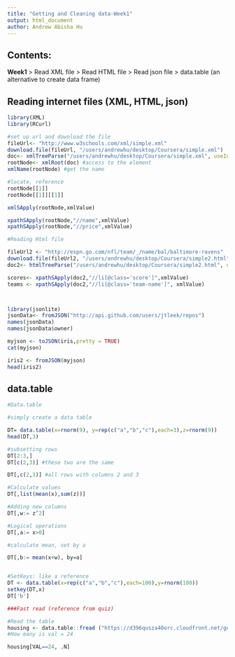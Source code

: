```yaml
---
title: "Getting and Cleaning data-Week1"
output: html_document
author: Andrew Abisha Hu
---
```

## **Contents:**

**Week1**
> Read XML file
> Read HTML file
> Read json file
> data.table (an alternative to create data frame)




## **Reading internet files (XML, HTML, json)**
```r
library(XML)
library(RCurl)

#set up url and download the file
fileUrl<- "http://www.w3schools.com/xml/simple.xml"
download.file(fileUrl, "/users/andrewhu/desktop/Coursera/simple.xml")
doc<- xmlTreeParse("/users/andrewhu/desktop/Coursera/simple.xml", useInternalNodes = TRUE) #wrapped up
rootNode<- xmlRoot(doc) #access to the element 
xmlName(rootNode) #get the name

#locate, reference
rootNode[[1]]
rootNode[[1]][[1]]

xmlSApply(rootNode,xmlValue) 

xpathSApply(rootNode,"//name",xmlValue)
xpathSApply(rootNode,"//price",xmlValue)

#Reading Html file

fileUrl2 <- "http://espn.go.com/nfl/team/_/name/bal/baltimore-ravens"
download.file(fileUrl2, "/users/andrewhu/desktop/Coursera/simple2.html")
doc2<- htmlTreeParse("/users/andrewhu/desktop/Coursera/simple2.html", useInternalNodes = TRUE)

scores<- xpathSApply(doc2,"//li[@class='score']",xmlValue)
teams <- xpathSApply(doc2,"//li[@class='team-name']", xmlValue)



library(jsonlite)
jsonData<- fromJSON("http://api.github.com/users/jtleek/repos")
names(jsonData)
names(jsonData$owner)

myjson <- toJSON(iris,pretty = TRUE)
cat(myjson)

iris2 <- fromJSON(myjson)
head(iris2)
```


## **data.table**
```r
#Data.table

#simply create a data table

DT= data.table(x=rnorm(9), y=rep(c("a","b","c"),each=3),z=rnorm(9))
head(DT,3)

#subsetting rows
DT[2:3,]
DT[c(2,3)] #these two are the same

DT[,c(2,3)] #all rows with columns 2 and 3

#Calculate values 
DT[,list(mean(x),sum(z))]

#Adding new columns
DT[,w:= z^2]

#Logical operations
DT[,a:= x>0]

#calculate mean, set by a

DT[,b:= mean(x+w), by=a]


#SetKeys: like a reference
DT <- data.table(x=rep(c("a","b","c"),each=100),y=rnorm(100))
setkey(DT,x)
DT['b']

###Fast read (reference from quiz)

#Read the table
housing <- data.table::fread ("https://d396qusza40orc.cloudfront.net/getdata%2Fdata%2Fss06hid.csv")
#How many is val = 24 

housing[VAL==24, .N]
```
